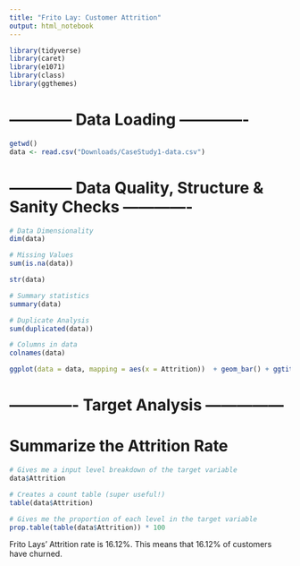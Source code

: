 ```yaml
---
title: "Frito Lay: Customer Attrition"
output: html_notebook
---
```


```r
library(tidyverse)
library(caret)
library(e1071)
library(class)
library(ggthemes)
```


# ------------ Data Loading -------------
```r
getwd()
data <- read.csv("Downloads/CaseStudy1-data.csv")
```

# ------------ Data Quality, Structure & Sanity Checks -------------
```r
# Data Dimensionality
dim(data) 
```

```r
# Missing Values
sum(is.na(data)) 
```

```r
str(data)
```


```r
# Summary statistics
summary(data)
```

```r
# Duplicate Analysis
sum(duplicated(data))
```

```r
# Columns in data
colnames(data)
```

```r
ggplot(data = data, mapping = aes(x = Attrition))  + geom_bar() + ggtitle("Attrition Distribution") + theme_economist()
```


# ------------- Target Analysis ---------------

# Summarize the Attrition Rate  
```r
# Gives me a input level breakdown of the target variable
data$Attrition

# Creates a count table (super useful!)
table(data$Attrition)

# Gives me the proportion of each level in the target variable
prop.table(table(data$Attrition)) * 100
```

Frito Lays' Attrition rate is 16.12%. This means that 16.12% of customers have churned.






